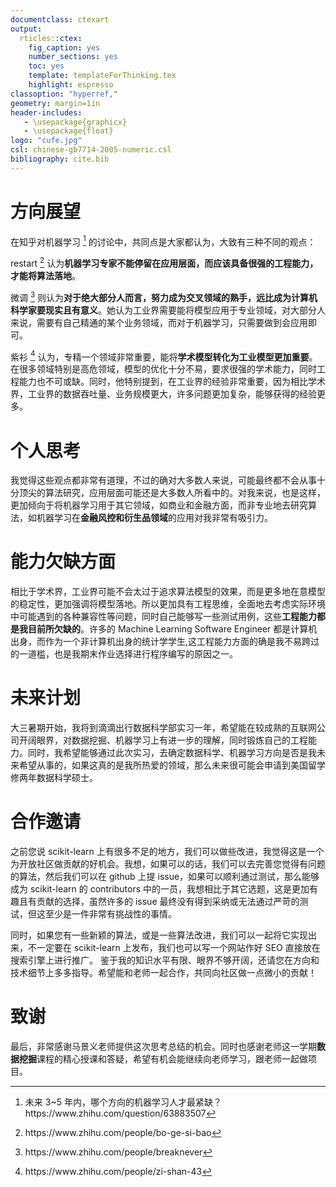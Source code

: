 ```yaml
---
documentclass: ctexart
output:
  rticles::ctex:
    fig_caption: yes
    number_sections: yes
    toc: yes
    template: templateForThinking.tex
    highlight: espresso
classoption: "hyperref,"
geometry: margin=1in
header-includes:
   - \usepackage{graphicx}
   - \usepackage{float}
logo: "cufe.jpg"
csl: chinese-gb7714-2005-numeric.csl
bibliography: cite.bib
---
```


# 方向展望

在知乎对机器学习 ^[未来 3~5 年内，哪个方向的机器学习人才最紧缺？https://www.zhihu.com/question/63883507] 的讨论中，共同点是大家都认为，大致有三种不同的观点：

restart ^[https://www.zhihu.com/people/bo-ge-si-bao] 认为**机器学习专家不能停留在应用层面，而应该具备很强的工程能力，才能将算法落地**。

微调 ^[https://www.zhihu.com/people/breaknever] 则认为**对于绝大部分人而言，努力成为交叉领域的熟手，远比成为计算机科学家要现实且有意义**。她认为工业界需要能将模型应用于专业领域，对大部分人来说，需要有自己精通的某个业务领域，而对于机器学习，只需要做到会应用即可。

紫衫 ^[https://www.zhihu.com/people/zi-shan-43] 认为，专精一个领域非常重要，能将**学术模型转化为工业模型更加重要**。在很多领域特别是高危领域，模型的优化十分不易，要求很强的学术能力，同时工程能力也不可或缺。同时，他特别提到，在工业界的经验非常重要，因为相比学术界，工业界的数据吞吐量、业务规模更大，许多问题更加复杂，能够获得的经验更多。

# 个人思考

我觉得这些观点都非常有道理，不过的确对大多数人来说，可能最终都不会从事十分顶尖的算法研究，应用层面可能还是大多数人所看中的。对我来说，也是这样，更加倾向于将机器学习用于其它领域，如商业和金融方面，而非专业地去研究算法，如机器学习在**金融风控和衍生品领域**的应用对我非常有吸引力。

# 能力欠缺方面

相比于学术界，工业界可能不会太过于追求算法模型的效果，而是更多地在意模型的稳定性，更加强调将模型落地。所以更加具有工程思维，全面地去考虑实际环境中可能遇到的各种兼容性等问题，同时自己能够写一些测试用例，这些**工程能力都是我目前所欠缺的**。许多的 Machine Learning Software Engineer 都是计算机出身，而作为一个非计算机出身的统计学学生,这工程能力方面的确是我不易跨过的一道槛，也是我期末作业选择进行程序编写的原因之一。

# 未来计划

大三暑期开始，我将到滴滴出行数据科学部实习一年，希望能在较成熟的互联网公司开阔眼界，对数据挖掘、机器学习上有进一步的理解，同时锻炼自己的工程能力。同时，我希望能够通过此次实习，去确定数据科学、机器学习方向是否是我未来希望从事的，如果这真的是我所热爱的领域，那么未来很可能会申请到美国留学修两年数据科学硕士。

# 合作邀请

之前您说 scikit-learn 上有很多不足的地方，我们可以做些改进，我觉得这是一个为开放社区做贡献的好机会。我想，如果可以的话，我们可以去完善您觉得有问题的算法，然后我们可以在 github 上提 issue，如果可以顺利通过测试，那么能够成为 scikit-learn 的 contributors 中的一员，我想相比于其它选题，这是更加有趣且有贡献的选择，虽然许多的 issue 最终没有得到采纳或无法通过严苛的测试，但这至少是一件非常有挑战性的事情。

同时，如果您有一些新颖的算法，或是一些算法改进，我们可以一起将它实现出来，不一定要在 scikit-learn 上发布，我们也可以写一个网站作好 SEO 直接放在搜索引擎上进行推广。
鉴于我的知识水平有限、眼界不够开阔，还请您在方向和技术细节上多多指导。希望能和老师一起合作，共同向社区做一点微小的贡献！

# 致谢

最后，非常感谢马景义老师提供这次思考总结的机会。同时也感谢老师这一学期**数据挖掘**课程的精心授课和答疑，希望有机会能继续向老师学习，跟老师一起做项目。

